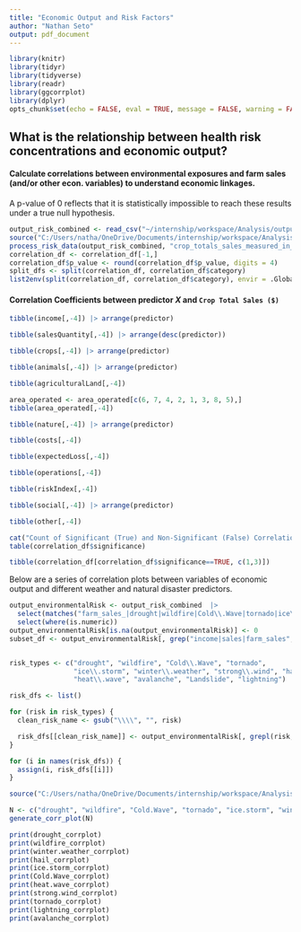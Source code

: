 ```yaml
---
title: "Economic Output and Risk Factors"
author: "Nathan Seto"
output: pdf_document
---
```


```r
library(knitr)
library(tidyr)
library(tidyverse)
library(readr)
library(ggcorrplot)
library(dplyr)
opts_chunk$set(echo = FALSE, eval = TRUE, message = FALSE, warning = FALSE, tidy = TRUE)
```

## What is the relationship between health risk concentrations and economic output?

#### Calculate correlations between environmental exposures and farm sales (and/or other econ. variables) to understand economic linkages.

A p-value of 0 reflects that it is statistically impossible to reach these results under a true null hypothesis.

```r
output_risk_combined <- read_csv("~/internship/workspace/Analysis/output_risk_combined.csv")
source("C:/Users/natha/OneDrive/Documents/internship/workspace/Analysis/outputriskfunction.R")
process_risk_data(output_risk_combined, "crop_totals_sales_measured_in_$")
correlation_df <- correlation_df[-1,]
correlation_df$p_value <- round(correlation_df$p_value, digits = 4)
split_dfs <- split(correlation_df, correlation_df$category)
list2env(split(correlation_df, correlation_df$category), envir = .GlobalEnv)
```

#### Correlation Coefficients between predictor $X$ and `Crop Total Sales ($)`

```r
tibble(income[,-4]) |> arrange(predictor)
```

```r
tibble(salesQuantity[,-4]) |> arrange(desc(predictor))
```

```r
tibble(crops[,-4]) |> arrange(predictor)
```

```r
tibble(animals[,-4]) |> arrange(predictor)
```

```r
tibble(agriculturalLand[,-4])
```

```r
area_operated <- area_operated[c(6, 7, 4, 2, 1, 3, 8, 5),]
tibble(area_operated[,-4])
```

```r
tibble(nature[,-4]) |> arrange(predictor)
```

```r
tibble(costs[,-4])
```

```r
tibble(expectedLoss[,-4])
```

```r
tibble(operations[,-4])
```

```r
tibble(riskIndex[,-4])
```

```r
tibble(social[,-4]) |> arrange(predictor) 
```

```r
tibble(other[,-4])
```

```r
cat("Count of Significant (True) and Non-Significant (False) Correlations (p < 0.05) \n")
table(correlation_df$significance)

tibble(correlation_df[correlation_df$significance==TRUE, c(1,3)])
```
Below are a series of correlation plots between variables of economic output and different weather and natural disaster predictors.
```r
output_environmentalRisk <- output_risk_combined  |>
  select(matches("farm_sales_|drought|wildfire|Cold\\.Wave|tornado|ice\\.storm|winter\\.weather|strong\\.wind|hail|heat\\.wave|avalanche|Landslide|lightning|income")) |>
  select(where(is.numeric))
output_environmentalRisk[is.na(output_environmentalRisk)] <- 0
subset_df <- output_environmentalRisk[, grep("income|sales|farm_sales", names(output_environmentalRisk), ignore.case = TRUE), drop = FALSE]


risk_types <- c("drought", "wildfire", "Cold\\.Wave", "tornado",
                "ice\\.storm", "winter\\.weather", "strong\\.wind", "hail",
                "heat\\.wave", "avalanche", "Landslide", "lightning")

risk_dfs <- list()

for (risk in risk_types) {
  clean_risk_name <- gsub("\\\\", "", risk)

  risk_dfs[[clean_risk_name]] <- output_environmentalRisk[, grepl(risk, names(output_environmentalRisk), ignore.case = TRUE)] |> cbind(subset_df)
}

for (i in names(risk_dfs)) {
  assign(i, risk_dfs[[i]])
}

source("C:/Users/natha/OneDrive/Documents/internship/workspace/Analysis/create_correlogram_function.R")

N <- c("drought", "wildfire", "Cold.Wave", "tornado", "ice.storm", "winter.weather", "strong.wind", "hail", "heat.wave", "avalanche", "Landslide", "lightning")
generate_corr_plot(N)

print(drought_corrplot)
print(wildfire_corrplot)
print(winter.weather_corrplot)
print(hail_corrplot)
print(ice.storm_corrplot)
print(Cold.Wave_corrplot)
print(heat.wave_corrplot)
print(strong.wind_corrplot)
print(tornado_corrplot)
print(lightning_corrplot)
print(avalanche_corrplot)
```

